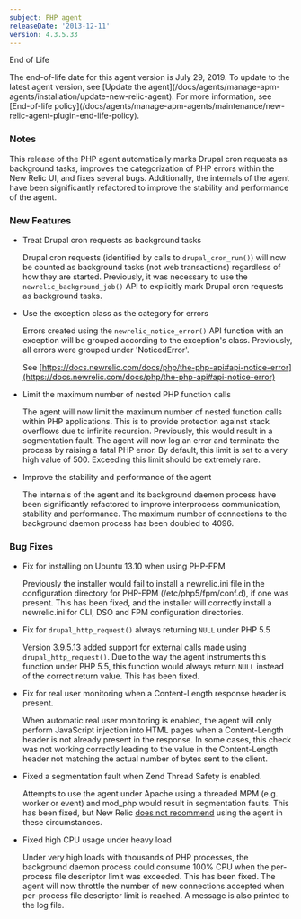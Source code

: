 ```yaml
---
subject: PHP agent
releaseDate: '2013-12-11'
version: 4.3.5.33
---
```


End of Life

<Callout variant="important">
  The end-of-life date for this agent version is July 29, 2019. To update to the latest agent version, see [Update the agent](/docs/agents/manage-apm-agents/installation/update-new-relic-agent). For more information, see [End-of-life policy](/docs/agents/manage-apm-agents/maintenance/new-relic-agent-plugin-end-life-policy).
</Callout>

### Notes

This release of the PHP agent automatically marks Drupal cron requests as background tasks, improves the categorization of PHP errors within the New Relic UI, and fixes several bugs. Additionally, the internals of the agent have been significantly refactored to improve the stability and performance of the agent.

### New Features

* Treat Drupal cron requests as background tasks

  Drupal cron requests (identified by calls to `drupal_cron_run()`) will now be counted as background tasks (not web transactions) regardless of how they are started. Previously, it was necessary to use the `newrelic_background_job()` API to explicitly mark Drupal cron requests as background tasks.
* Use the exception class as the category for errors

  Errors created using the `newrelic_notice_error()` API function with an exception will be grouped according to the exception's class. Previously, all errors were grouped under 'NoticedError'.

  See [https://docs.newrelic.com/docs/php/the-php-api#api-notice-error](https://docs.newrelic.com/docs/php/the-php-api#api-notice-error)
* Limit the maximum number of nested PHP function calls

  The agent will now limit the maximum number of nested function calls within PHP applications. This is to provide protection against stack overflows due to infinite recursion. Previously, this would result in a segmentation fault. The agent will now log an error and terminate the process by raising a fatal PHP error. By default, this limit is set to a very high value of 500. Exceeding this limit should be extremely rare.
* Improve the stability and performance of the agent

  The internals of the agent and its background daemon process have been significantly refactored to improve interprocess communication, stability and performance. The maximum number of connections to the background daemon process has been doubled to 4096.

### Bug Fixes

* Fix for installing on Ubuntu 13.10 when using PHP-FPM

  Previously the installer would fail to install a newrelic.ini file in the configuration directory for PHP-FPM (/etc/php5/fpm/conf.d), if one was present. This has been fixed, and the installer will correctly install a newrelic.ini for CLI, DSO and FPM configuration directories.
* Fix for `drupal_http_request()` always returning `NULL` under PHP 5.5

  Version 3.9.5.13 added support for external calls made using `drupal_http_request()`. Due to the way the agent instruments this function under PHP 5.5, this function would always return `NULL` instead of the correct return value. This has been fixed.
* Fix for real user monitoring when a Content-Length response header is present.

  When automatic real user monitoring is enabled, the agent will only perform JavaScript injection into HTML pages when a Content-Length header is not already present in the response. In some cases, this check was not working correctly leading to the value in the Content-Length header not matching the actual number of bytes sent to the client.
* Fixed a segmentation fault when Zend Thread Safety is enabled.

  Attempts to use the agent under Apache using a threaded MPM (e.g. worker or event) and mod_php would result in segmentation faults. This has been fixed, but New Relic [does not recommend](https://docs.newrelic.com/docs/php/php-and-the-apache-worker-mpm) using the agent in these circumstances.
* Fixed high CPU usage under heavy load

  Under very high loads with thousands of PHP processes, the background daemon process could consume 100% CPU when the per-process file descriptor limit was exceeded. This has been fixed. The agent will now throttle the number of new connections accepted when per-process file descriptor limit is reached. A message is also printed to the log file.
